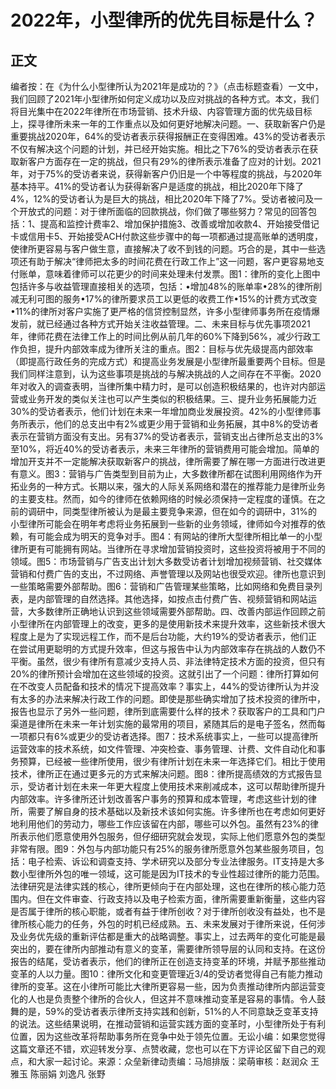 # 2022年，小型律所的优先目标是什么？
## 正文
编者按：在《为什么小型律所认为2021年是成功的？》（点击标题查看）一文中，我们回顾了2021年小型律所如何定义成功以及应对挑战的各种方式。本文，我们将目光集中在2022年律所在市场营销、技术升级、内容管理方面的优先级目标上，探寻律所未来一年的工作重点以及如何更好地解决问题。一、获取新客户仍是重要挑战2020年，64%的受访者表示获得报酬正在变得困难。43%的受访者表示不仅有解决这个问题的计划，并已经开始实施。相比之下76%的受访者表示在获取新客户方面存在一定的挑战，但只有29%的律所表示准备了应对的计划。2021年，对于75%的受访者来说，获得新客户仍旧是一个中等程度的挑战，与2020年基本持平。41%的受访者认为获得新客户是适度的挑战，相比2020年下降了4%，12%的受访者认为是巨大的挑战，相比2020年下降了7%。受访者被问及一个开放式的问题：对于律所面临的回款挑战，你们做了哪些努力？常见的回答包括：1、提高和监控计费率2、增加保护措施3、改善或增加收款4、开始接受借记卡或信用卡5、开始接受ACH付款这些步骤中的每一项都通过提高账单的透明度，使律所更容易与客户做生意，直接解决了收不到钱的问题。巧合的是，其中一些选项还有助于解决“律师把太多的时间花费在行政工作上”这一问题，客户更容易地支付账单，意味着律师可以花更少的时间来处理未付发票。图1：律所的变化上图中包括许多与收益管理直接相关的选项，包括：•增加48%的账单率•28%的律所削减无利可图的服务•17%的律所要求员工以更低的收费工作•15%的计费方式改变•11%的律所对客户实施了更严格的信贷控制显然，许多小型律师事务所在疫情爆发前，就已经通过各种方式开始关注收益管理。二、未来目标与优先事项2021年，律师花费在法律工作上的时间比例从前几年的60%下降到56%，减少行政工作负担，提升内部效率成为律所关注的重点。图2：目标与优先级提高内部效率（即提高行政任务的完成方式）和提高业务发展是小型律所最重要两个目标。但是我们同样注意到，认为这些事项是挑战的与解决挑战的人之间存在不平衡。2020年对收入的调查表明，当律所集中精力时，是可以创造积极结果的，也许对内部运营或业务开发的类似关注也可以产生类似的积极结果。三、提升业务拓展能力近30%的受访者表示，他们计划在未来一年增加商业发展投资。42%的小型律师事务所表示，他们的总支出中有2%或更少用于营销和业务拓展，其中8%的受访者表示在营销方面没有支出。另有37%的受访者表示，营销支出占律所总支出的3%至10%，将近40%的受访者表示，未来三年律所的营销费用可能会增加。简单的增加开支并不一定能解决获取新客户的挑战，律所需要了解在哪一方面进行改进更有意义。图3：营销与广告类型到目前为止，大多数律所都在试图利用网络作为开拓业务的一种方式。长期以来，强大的人际关系网络和潜在的推荐能力是律所业务的主要支柱。然而，如今的律师在依赖网络的时候必须保持一定程度的谨慎。在之前的调研中，同类型律所被认为是最主要竞争来源，但在如今的调研中，31%的小型律所可能会在明年考虑将业务拓展到一些新的业务领域，律师如今对推荐的依赖，有可能会成为明天的竞争对手。图4：有网站的律所大型律所相比单一的小型律所更有可能拥有网站。当律所在寻求增加营销投资时，这些投资将被用于不同的领域。图5：市场营销与广告支出计划大多数受访者计划增加视频营销、社交媒体营销和付费广告的支出，不过网络、声誉管理以及网站也很受欢迎。律所也意识到一些策略需要外部帮助。图6：营销和广告管理某些策略，比如网络和免费目录列表，是内部管理的自然选择。其他选择，如按点击付费广告、视频营销和网站运营，大多数律所正确地认识到这些领域需要外部帮助。四、改善内部运作回顾之前小型律所在内部管理上的改变，更多的是使用新技术来提升效率，这些新技术很大程度上是为了实现远程工作，而不是后台功能，大约19%的受访者表示，他们正在尝试用更聪明的方式提升效率，但这与报告中认为内部效率存在挑战的人数仍不平衡。虽然，很少有律所有意减少支持人员、非法律特定技术方面的投资，但只有20%的律所预计会增加在这些领域的投资。这就引出了一个问题：律所打算如何在不改变人员配备和技术的情况下提高效率？事实上，44%的受访律所认为并没有太多的办法来解决行政工作的问题。即使是那些确实增加了技术投资的律所中，报告也显示了另外一些问题，律所到底需要什么样的技术？获取客户的工具和门户渠道是律所在未来一年计划实施的最常用的项目，紧随其后的是电子签名，然而每一项都只有6%或更少的受访者选择。图7：技术系统事实上，一些可以提高律所运营效率的技术系统，如文件管理、冲突检查、事务管理、计费、文件自动化和事务预算，已经被一些律所使用，很少有律所计划在未来一年选择它们。相比于使用技术，律所正在通过更多元的方式来解决问题。图8：律所提高绩效的方式报告显示，受访者计划在未来一年更大程度上使用技术来削减成本，这可以帮助律所提升内部效率。许多律所还计划改善客户事务的预算和成本管理，考虑这些计划的律所，需要了解自身的技术基础以及新技术该如何实施。许多律所也在考虑如何更好地利用他们的劳动力，哪些工作应该留在内部，哪些可以外包。虽然有23%的律所表示他们愿意使用外包服务，但仔细研究就会发现，实际上他们愿意外包的类型非常有限。图9：外包与内部功能只有25%的服务律所愿意外包某些服务项目，包括：电子检索、诉讼和调查支持、学术研究以及部分专业法律服务。IT支持是大多数小型律所外包的唯一领域，这可能是因为IT技术的专业性超过律所的能力范围。法律研究是法律实践的核心，律所更倾向于在内部处理，这也在律所的核心能力范围内。但在文件审查、行政支持以及电子检索方面，律所需要重新衡量，这些内容是否属于律所的核心职能，或者有益于律所创收？对于律所创收没有益处，也不是律所核心能力的任务，外包的时机已经成熟。五、未来发展对于律所来说，任何涉及业务优先级的重新评估都是重大的战略调整。事实上，过去两年的变化可能是最突出的，要在律所内部推动有意义的变革，需要律所领导层的认同和支持。在这份报告的结尾，受访者表示，他们的律所正在创造支持变革的环境，并赋予那些推动变革的人以力量。图10：律所文化和变更管理近3/4的受访者觉得自己有能力推动律所的变革。这在小律所可能比大律所更容易一些，因为负责推动律所内部运营变化的人也是负责整个律所的合伙人，但这并不意味推动变革是容易的事情。令人鼓舞的是，59%的受访者表示律所支持实践和创新，51%的人不同意缺乏变革支持的说法。这些结果说明，在推动营销和运营实践方面的变革时，小型律所处于有利位置，因为这些改革将帮助事务所在竞争中处于领先位置。无讼小编：如果您觉得这篇文章还不错，欢迎转发分享、点赞收藏，您也可以在下方评论区留下自己的观点，和大家一起讨论。来源：众垒新律动责编：马旭排版：梁萌审核：赵润众 王雅玉 陈丽娟 刘逸凡 张野